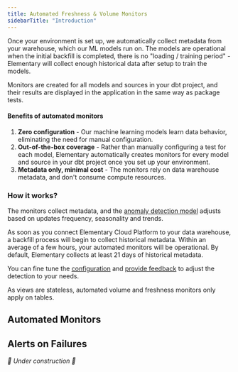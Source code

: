 ```yaml
---
title: Automated Freshness & Volume Monitors
sidebarTitle: "Introduction"
---
```


<Snippet file="cloud/cloud-feature-tag.mdx" />

<Snippet file="cloud/features/anomaly-detection/automated-monitors-intro.mdx" />

Once your environment is set up, we automatically collect metadata from your warehouse, which our ML models run on.
The models are operational when the initial backfill is completed, there is no "loading / training period" - Elementary will collect enough historical data after setup to train the models.

Monitors are created for all models and sources in your dbt project, and their results are displayed in the application in the same way as package tests.

#### Benefits of automated monitors

1. **Zero configuration** - Our machine learning models learn data behavior, eliminating the need for manual configuration.
2. **Out-of-the-box coverage** - Rather than manually configuring a test for each model, Elementary automatically creates monitors for every model and source in your dbt project once you set up your environment.
3. **Metadata only, minimal cost** - The monitors rely on data warehouse metadata, and don't consume compute resources. 


### How it works?

The monitors collect metadata, and the [anomaly detection model](cloud/features/anomaly-detection/monitors-overview#how-anomaly-detection-works?) adjusts based on updates frequency, seasonality and trends. 

As soon as you connect Elementary Cloud Platform to your data warehouse, a backfill process will begin to collect historical metadata. 
Within an average of a few hours, your automated monitors will be operational.
By default, Elementary collects at least 21 days of historical metadata.

You can fine tune the [configuration](cloud/features/anomaly-detection/monitors-configuration) and [provide feedback](cloud/features/anomaly-detection/monitors-feedback) to adjust the detection to your needs. 

<Info>As views are stateless, automated volume and freshness monitors only apply on tables.</Info>

## Automated Monitors

<Snippet file="cloud/features/anomaly-detection/automated-monitors-cards.mdx" />

## Alerts on Failures

_🚧 Under construction 🚧_